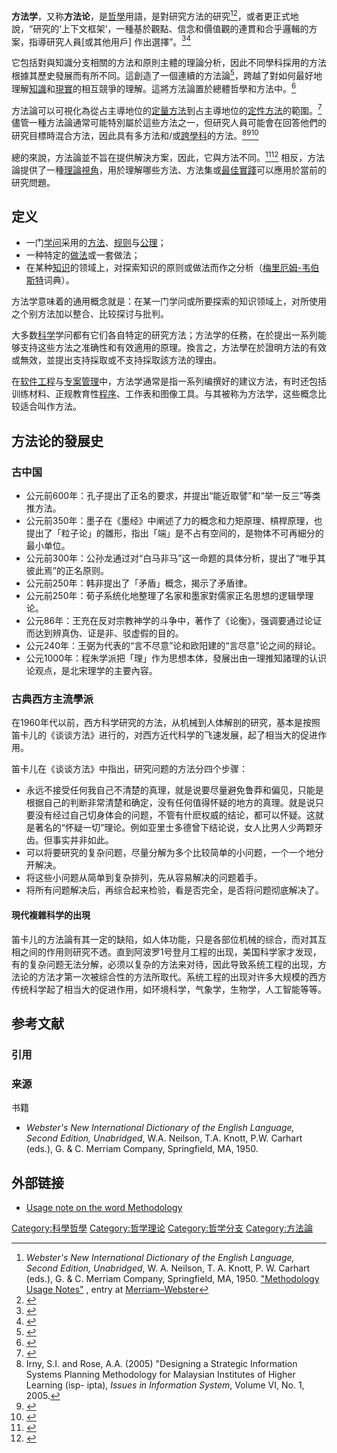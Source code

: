 {{multiple issues|
{{copyedit|time=2018-03-19T00:43:42+00:00}}
{{expand|time=2018-03-19T00:43:42+00:00}}
{{expert|time=2018-03-19T00:43:42+00:00}}
}}
{{研究}}
{{主条目消歧义|'''方法论'''重定向至此，关于[[笛卡儿|笛卡儿]]在1637年出版的著名[[哲学|哲学]]论著，请参见：[[談談方法|談談方法]]。}}

'''方法学'''，又称'''方法论'''，是[[哲學|哲學]]用語，是對研究方法的研究<ref name="merrian-webster3">''Webster's New International Dictionary of the English Language, Second Edition, Unabridged'', W. A. Neilson, T. A. Knott, P. W. Carhart (eds.), G. & C. Merriam Company, Springfield, MA, 1950. [http://www.merriam-webster.com/dictionary/methodology "Methodology Usage Notes"] {{Wayback|url=http://www.merriam-webster.com/dictionary/methodology |date=20211114013349 }}, entry at [[Webster's_Dictionary|Merriam–Webster]]</ref><ref name="Baskerville19912">{{cite journal|title=Risk Analysis as a Source of Professional Knowledge|url=https://archive.org/details/sim_computers-security_1991-12_10_8/page/749|first1=R.|journal=Computers & Security|issue=8|doi=10.1016/0167-4048(91)90094-T|year=1991|volume=10|pages=749–764|last1=Baskerville}}</ref>，或者更正式地說，“研究的‘上下文框架’，一種基於觀點、信念和價值觀的連貫和合乎邏輯的方案，指導研究人員[或其他用戶] 作出選擇”。<ref>{{Cite book|last=Kara|first=Helen|url=https://www.worldcat.org/oclc/908273802|title=Creative research methods in the social sciences: a practical guide|publisher=Policy Press|others=Gergen, Kenneth J., Gergen, Mary M.|year=2015|isbn=978-1-4473-1627-5|location=Bristol|page=4|oclc=908273802}}</ref><ref>{{Cite book|url=https://www.worldcat.org/oclc/551433734|title=Creative arts research: narratives of methodologies and practices|date=2009|publisher=Sense Publishers|others=Grierson, Elizabeth; Brearley, Laura; Hamm, Treahna|isbn=978-90-8790-995-6|location=Rotterdam, The Netherlands|oclc=551433734}}</ref>

它包括對與知識分支相關的方法和原則主體的理論分析，因此不同學科採用的方法根據其歷史發展而有所不同。這創造了一個連續的方法論<ref>{{Cite book|last=Cooper|first=Barry|url=https://www.worldcat.org/oclc/793207861|title=Challenging the qualitative-quantitative divide: explorations in case-focused causal analysis|date=8 March 2012|isbn=978-1-4411-0063-4|publisher=A&C Black|oclc=793207861}}</ref>，跨越了對如何最好地理解[[知識論|知識]]和[[本體論_(哲學)|現實]]的相互競爭的理解。這將方法論置於總體哲學和方法中。<ref>{{Citation|last=Niglas|first=Katrin|title=The Multidimensional Model of Research Methodology: An Integrated Set of Continua|url=http://dx.doi.org/10.4135/9781506335193.n9|work=SAGE Handbook of Mixed Methods in Social & Behavioral Research|year=2010|pages=215–236|publisher=SAGE Publications, Inc.|doi=10.4135/9781506335193.n9|isbn=978-1-4129-7266-6|access-date=2020-10-28}}</ref>

方法論可以可視化為從占主導地位的[[定量研究|定量方法]]到占主導地位的[[質性研究|定性方法]]的範圍。<ref>{{Cite book|last=Newman, Isadore.|url=https://www.worldcat.org/oclc/44962443|title=Qualitative-quantitative research methodology: exploring the interactive continuum|date=1998|publisher=Southern Illinois University Press|others=Benz, Carolyn R.|isbn=0-585-17889-5|location=Carbondale, Ill.|oclc=44962443|access-date=2021-12-16|archive-date=2009-07-09|archive-url=https://web.archive.org/web/20090709095637/http://www.worldcat.org/oclc/44962443|dead-url=no}}</ref> 儘管一種方法論通常可能特別屬於這些方法之一，但研究人員可能會在回答他們的研究目標時混合方法，因此具有多方法和/或[[科際整合|跨學科]]的方法。<ref>Irny, S.I. and Rose, A.A. (2005) "Designing a Strategic Information Systems Planning Methodology for Malaysian Institutes of Higher Learning (isp- ipta), ''Issues in Information System'', Volume VI, No. 1, 2005.</ref><ref>{{Cite journal|title=Distinguishing approach, methodology, method, procedure and technique in process systems engineering|url=https://doi.org/10.1007/s10098-020-01819-w|first1=Viknesh|last2=Wan|first2=Yoke Kin|date=2020-04-01|journal=Clean Technologies and Environmental Policy|issue=3|doi=10.1007/s10098-020-01819-w|volume=22|pages=547–555|issn=1618-9558|last1=Andiappan|s2cid=211074515}}</ref><ref name=":0">{{Cite web|title=Method vs. methodology: understanding the difference|url=https://uxdesign.cc/method-vs-methodology-whats-the-difference-9cc755c2e69d|access-date=2020-10-28|date=2018-05-30|last=Brookshier|first=Kathryn|website=Medium}}</ref>

總的來說，方法論並不旨在提供解決方案，因此，它與方法不同。<ref name=":02">{{Cite web|title=Method vs. methodology: understanding the difference|url=https://uxdesign.cc/method-vs-methodology-whats-the-difference-9cc755c2e69d|access-date=2020-10-28|date=2018-05-30|last=Brookshier|first=Kathryn|website=Medium}}</ref><ref>{{Cite journal|title=Perspectives: Method and methodology in nursing research|last=Campbell|first=Steve|date=2016|journal=Journal of Research in Nursing|issue=8|doi=10.1177/1744987116679583|volume=21|pages=656–659|issn=1744-9871|s2cid=78696476|doi-access=free}}</ref> 相反，方法論提供了一種[[理論|理論]][[觀點_(哲學)|視角]]，用於理解哪些方法、方法集或[[最佳實踐|最佳實踐]]可以應用於當前的研究問題。

== 定义 ==

*一门[[学问|学问]]采用的[[方法|方法]]、[[规则|规则]]与[[公理|公理]]；
*一种特定的[[做法|做法]]或一套做法；
*在某种[[知识|知识]]的领域上，对探索知识的原则或做法而作之分析（[[梅里厄姆-韦伯斯特|梅里厄姆-韦伯斯特]]词典）。

方法学意味着的通用概念就是：在某一门学问或所要探索的知识领域上，对所使用之个别方法加以整合、比较探讨与批判。

大多数[[科学|科学]]学问都有它们各自特定的研究方法；方法学的任務，在於提出一系列能够支持这些方法之准确性和有效適用的原理。換言之，方法學在於證明方法的有效或無效，並提出支持採取或不支持採取該方法的理由。

在[[软件工程|软件工程]]与[[专案管理|专案管理]]中，方法学通常是指一系列编撰好的建议方法，有时还包括训练材料、正规教育性[[程序|程序]]、工作表和图像工具。与其被称为方法学，这些概念比较适合叫作方法。

== 方法论的發展史 ==

=== 古中国 ===
{{seealso|格物致知}}

*公元前600年：孔子提出了正名的要求，并提出“能近取譬”和“举一反三”等类推方法。
*公元前350年：墨子在《墨经》中阐述了力的概念和力矩原理、槓桿原理，也提出了「粒子论」的雛形，指出「端」是不占有空间的，是物体不可再細分的最小单位。
*公元前300年：公孙龙通过对“白马非马”这一命题的具体分析，提出了“唯乎其彼此焉”的正名原则。
*公元前250年：韩非提出了「矛盾」概念，揭示了矛盾律。
*公元前250年：荀子系统化地整理了名家和墨家對儒家正名思想的逻辑學理论。
*公元86年：王充在反对宗教神学的斗争中，著作了《论衡》，强调要通过论证而达到辨真伪、证是非、驳虚假的目的。
*公元240年：王弼为代表的“言不尽意”论和欧阳建的“言尽意”论之间的辩论。
*公元1000年：程朱学派把「理」作为思想本体，發展出由一理推知諸理的认识论观点，是北宋理学的主要內容。

=== 古典西方主流學派 ===

在1960年代以前，西方科学研究的方法，从机械到人体解剖的研究，基本是按照笛卡儿的《谈谈方法》进行的，对西方近代科学的飞速发展，起了相当大的促进作用。

笛卡儿在《谈谈方法》中指出，研究问题的方法分四个步骤：

*永远不接受任何我自己不清楚的真理，就是说要尽量避免鲁莽和偏见，只能是根据自己的判断非常清楚和确定，没有任何值得怀疑的地方的真理。就是说只要没有经过自己切身体会的问题，不管有什麽权威的结论，都可以怀疑。这就是著名的“怀疑一切”理论。例如亚里士多德曾下结论说，女人比男人少两颗牙齿。但事实并非如此。
*可以将要研究的复杂问题，尽量分解为多个比较简单的小问题，一个一个地分开解决。
*将这些小问题从简单到复杂排列，先从容易解决的问题着手。
*将所有问题解决后，再综合起来检验，看是否完全，是否将问题彻底解决了。

==== 現代複雜科学的出現 ====

笛卡儿的方法論有其一定的缺陷，如人体功能，只是各部位机械的综合，而对其互相之间的作用则研究不透。直到阿波罗1号登月工程的出现，美国科学家才发现，有的复杂问题无法分解，必须以复杂的方法来对待，因此导致系统工程的出现，方法论的方法才第一次被综合性的方法所取代。系统工程的出现对许多大规模的西方传统科学起了相当大的促进作用，如环境科学，气象学，生物学，人工智能等等。

== 参考文献 ==
=== 引用 ===
{{Reflist|30em}}

=== 来源 ===
; 书籍
* ''Webster's New International Dictionary of the English Language, Second Edition, Unabridged'', W.A. Neilson, T.A. Knott, P.W. Carhart (eds.), G. & C. Merriam Company, Springfield, MA, 1950.

== 外部链接 ==
*[http://dictionary.reference.com/search?q=methodology Usage note on the word Methodology] {{Wayback|url=http://dictionary.reference.com/search?q=methodology |date=20090428144212 }}

{{Authority control}}
[[Category:科學哲學|Category:科學哲學]]
[[Category:哲学理论|Category:哲学理论]]
[[Category:哲学分支|Category:哲学分支]]
[[Category:方法論|Category:方法論]]